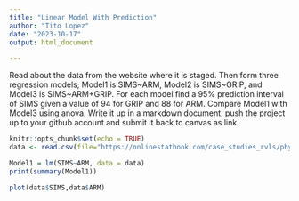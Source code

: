 ```yaml
---
title: "Linear Model With Prediction"
author: "Tito Lopez"
date: "2023-10-17"
output: html_document

---
```


Read about the data from the website where it is staged.  Then form three regression models; Model1 is SIMS~ARM, Model2 is SIMS~GRIP, and Model3 is SIMS~ARM+GRIP. For each model find a 95% prediction interval of SIMS given a value of 94  for GRIP and 88 for ARM. Compare Model1 with Model3 using anova. Write it up in a markdown document, push the project up to your github account and submit it back to canvas as link.

```r
knitr::opts_chunk$set(echo = TRUE)
data <- read.csv(file="https://onlinestatbook.com/case_studies_rvls/physical_strength/data.txt",sep="",header=TRUE)
```

```r
Model1 = lm(SIMS~ARM, data = data)
print(summary(Model1))
```

```r
plot(data$SIMS,data$ARM)
```




